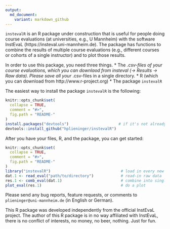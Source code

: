 ```yaml
---
output:
  md_document:
    variant: markdown_github
---
```


<!-- README.md is generated from README.Rmd. Please edit that file -->

`instevalR` is an R package under construction that is useful for people doing course evaluations (at universities, e.g., U Mannheim) with the software InstEvaL (https://insteval.uni-mannheim.de). The package has functions to combine the results of multiple course evaluations (e.g., different courses or cohorts of a single instructor) and to plot those results.

In order to use this package, you need three things.
* The *.csv-files of your course evaluations, which you can downlaod from insteval (-> Results -> Raw data). Please save all your *.csv-files in a single directory.
* R (which you can download from http://www.r-project.org)
* The package `instevalR`

The easiest way to install the package `instevalR` is the following:
```r
knitr::opts_chunk$set(
  collapse = TRUE,
  comment = "#>",
  fig.path = "README-"
)
install.packages("devtools")                      # if it's not already installed
devtools::install_github("hplieninger/instevalR")
```

After you have your files, R, and the package, you can get started:
```r
knitr::opts_chunk$set(
  collapse = TRUE,
  comment = "#>",
  fig.path = "README-"
)
library("instevalR")                               # load in every new R session
dat.1 <- read_eval("path/to/directory")            # read-in raw data
res.1 <- comb_eval(dat.1)                          # combine into single object
plot_eval(res.1)                                   # do a plot
```

Please send any bug reports, feature requests, or comments to `plieninger@uni-mannheim.de` (in English or German).

This R package was developed independently from the official InstEvaL project. The author of this R package is in no way affiliated with InstEvaL, there is no conflict of interests, no money, no beer, nothing. Just for fun.
